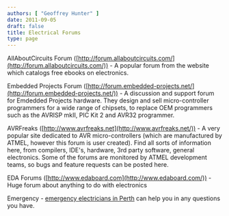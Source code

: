 ```yaml
---
authors: [ "Geoffrey Hunter" ]
date: 2011-09-05
draft: false
title: Electrical Forums
type: page
---
```



AllAboutCircuits Forum ([http://forum.allaboutcircuits.com/](http://forum.allaboutcircuits.com/)) - A popular forum from the website which catalogs free ebooks on electronics.

Embedded Projects Forum ([http://forum.embedded-projects.net/](http://forum.embedded-projects.net/)) - A discussion and support forum for Emdedded Projects hardware. They design and sell micro-controller programmers for a wide range of chipsets, to replace OEM programmers such as the AVRISP mkII, PIC Kit 2 and AVR32 programmer.

AVRFreaks ([http://www.avrfreaks.net](http://www.avrfreaks.net/)) - A very popular site dedicated to AVR micro-controllers (which are manufactured by ATMEL, however this forum is user created). Find all sorts of information here, from compilers, IDE's, hardware, 3rd party software, general electronics. Some of the forums are monitored by ATMEL development teams, so bugs and feature requests can be posted here.

EDA Forums ([http://www.edaboard.com](http://www.edaboard.com/)) - Huge forum about anything to do with electronics

Emergency - [emergency electricians in Perth](https://www.electricianinperth.com.au/24-7-emergency/) can help you in any questions you have. 
